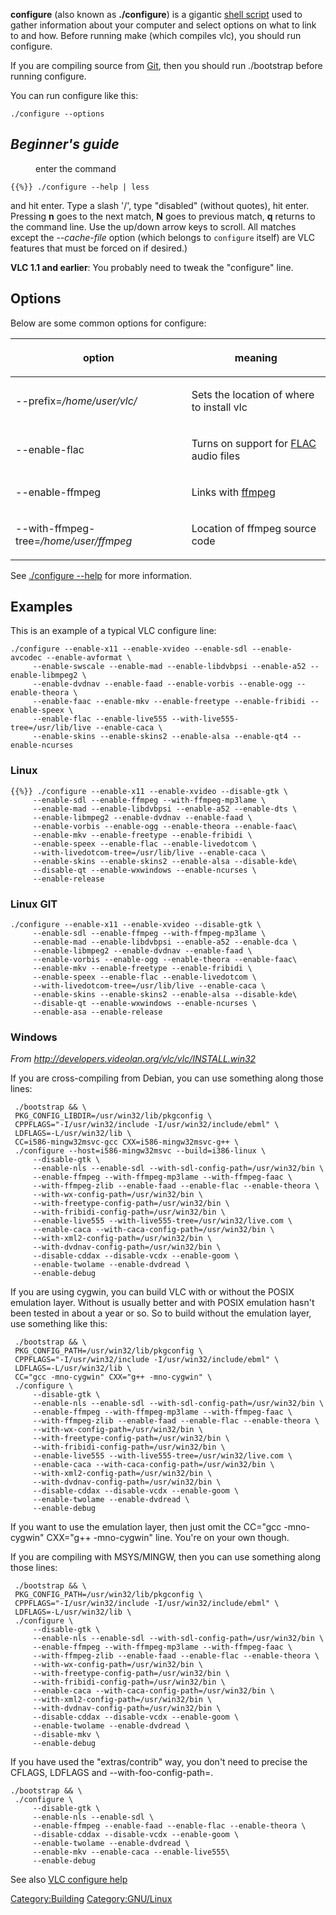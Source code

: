 '''configure''' (also known as '''./configure''') is a gigantic [[wikipedia:bash|shell script]] used to gather information about your computer and select options on what to link to and how. Before running make (which compiles vlc), you should run configure.

If you are compiling source from [[Git]], then you should run ./bootstrap before running configure.

You can run configure like this:
 ./configure --options

==''Beginner's guide''==
: enter the command
 {{%}} ./configure --help | less
and hit enter. Type a slash '/', type "disabled" (without quotes), hit enter. Pressing '''n''' goes to the next match, '''N''' goes to previous match, '''q''' returns to the command line. Use the up/down arrow keys to scroll. All matches except the ''--cache-file'' option (which belongs to <code>configure</code> itself) are VLC features that must be forced on if desired.)

'''VLC 1.1 and earlier''': You probably need to tweak the "configure" line. 
 
== Options ==
Below are some common options for configure:
{|
! scope="col" | option !! scope="col" | meaning
|-
| --prefix=''/home/user/vlc/'' || Sets the location of where to install vlc
|-
| --enable-flac || Turns on support for [[FLAC]] audio files
|-
| --enable-ffmpeg || Links with [[ffmpeg]]
|-
| --with-ffmpeg-tree=''/home/user/ffmpeg'' || Location of ffmpeg source code
|}

See [[VLC configure help|./configure --help]] for more information.

== Examples ==

This is an example of a typical VLC configure line:  
 ./configure --enable-x11 --enable-xvideo --enable-sdl --enable-avcodec --enable-avformat \
      --enable-swscale --enable-mad --enable-libdvbpsi --enable-a52 --enable-libmpeg2 \
      --enable-dvdnav --enable-faad --enable-vorbis --enable-ogg --enable-theora \
      --enable-faac --enable-mkv --enable-freetype --enable-fribidi --enable-speex \
      --enable-flac --enable-live555 --with-live555-tree=/usr/lib/live --enable-caca \
      --enable-skins --enable-skins2 --enable-alsa --enable-qt4 --enable-ncurses

=== Linux ===
 {{%}} ./configure --enable-x11 --enable-xvideo --disable-gtk \
      --enable-sdl --enable-ffmpeg --with-ffmpeg-mp3lame \
      --enable-mad --enable-libdvbpsi --enable-a52 --enable-dts \
      --enable-libmpeg2 --enable-dvdnav --enable-faad \
      --enable-vorbis --enable-ogg --enable-theora --enable-faac\
      --enable-mkv --enable-freetype --enable-fribidi \
      --enable-speex --enable-flac --enable-livedotcom \
      --with-livedotcom-tree=/usr/lib/live --enable-caca \
      --enable-skins --enable-skins2 --enable-alsa --disable-kde\
      --disable-qt --enable-wxwindows --enable-ncurses \
      --enable-release 

=== Linux GIT ===
 ./configure --enable-x11 --enable-xvideo --disable-gtk \
      --enable-sdl --enable-ffmpeg --with-ffmpeg-mp3lame \
      --enable-mad --enable-libdvbpsi --enable-a52 --enable-dca \
      --enable-libmpeg2 --enable-dvdnav --enable-faad \
      --enable-vorbis --enable-ogg --enable-theora --enable-faac\
      --enable-mkv --enable-freetype --enable-fribidi \
      --enable-speex --enable-flac --enable-livedotcom \
      --with-livedotcom-tree=/usr/lib/live --enable-caca \
      --enable-skins --enable-skins2 --enable-alsa --disable-kde\
      --disable-qt --enable-wxwindows --enable-ncurses \
      --enable-asa --enable-release 

=== Windows ===
''From http://developers.videolan.org/vlc/vlc/INSTALL.win32''

If you are cross-compiling from Debian, you can use something along those lines:
  ./bootstrap && \
  PKG_CONFIG_LIBDIR=/usr/win32/lib/pkgconfig \
  CPPFLAGS="-I/usr/win32/include -I/usr/win32/include/ebml" \
  LDFLAGS=-L/usr/win32/lib \
  CC=i586-mingw32msvc-gcc CXX=i586-mingw32msvc-g++ \
  ./configure --host=i586-mingw32msvc --build=i386-linux \
      --disable-gtk \
      --enable-nls --enable-sdl --with-sdl-config-path=/usr/win32/bin \
      --enable-ffmpeg --with-ffmpeg-mp3lame --with-ffmpeg-faac \
      --with-ffmpeg-zlib --enable-faad --enable-flac --enable-theora \
      --with-wx-config-path=/usr/win32/bin \
      --with-freetype-config-path=/usr/win32/bin \
      --with-fribidi-config-path=/usr/win32/bin \
      --enable-live555 --with-live555-tree=/usr/win32/live.com \
      --enable-caca --with-caca-config-path=/usr/win32/bin \
      --with-xml2-config-path=/usr/win32/bin \
      --with-dvdnav-config-path=/usr/win32/bin \
      --disable-cddax --disable-vcdx --enable-goom \
      --enable-twolame --enable-dvdread \
      --enable-debug

If you are using cygwin, you can build VLC with or without the POSIX emulation layer. Without is usually better and with POSIX emulation hasn't been tested in about a year or so. So to build without the emulation layer, use something like this:
  ./bootstrap && \
  PKG_CONFIG_PATH=/usr/win32/lib/pkgconfig \
  CPPFLAGS="-I/usr/win32/include -I/usr/win32/include/ebml" \
  LDFLAGS=-L/usr/win32/lib \
  CC="gcc -mno-cygwin" CXX="g++ -mno-cygwin" \
  ./configure \
      --disable-gtk \
      --enable-nls --enable-sdl --with-sdl-config-path=/usr/win32/bin \
      --enable-ffmpeg --with-ffmpeg-mp3lame --with-ffmpeg-faac \
      --with-ffmpeg-zlib --enable-faad --enable-flac --enable-theora \
      --with-wx-config-path=/usr/win32/bin \
      --with-freetype-config-path=/usr/win32/bin \
      --with-fribidi-config-path=/usr/win32/bin \
      --enable-live555 --with-live555-tree=/usr/win32/live.com \
      --enable-caca --with-caca-config-path=/usr/win32/bin \
      --with-xml2-config-path=/usr/win32/bin \
      --with-dvdnav-config-path=/usr/win32/bin \
      --disable-cddax --disable-vcdx --enable-goom \
      --enable-twolame --enable-dvdread \
      --enable-debug

If you want to use the emulation layer, then just omit the CC="gcc -mno-cygwin" CXX="g++ -mno-cygwin" line. You're on your own though.

If you are compiling with MSYS/MINGW, then you can use something along those lines:
  ./bootstrap && \
  PKG_CONFIG_PATH=/usr/win32/lib/pkgconfig \
  CPPFLAGS="-I/usr/win32/include -I/usr/win32/include/ebml" \
  LDFLAGS=-L/usr/win32/lib \
  ./configure \
      --disable-gtk \
      --enable-nls --enable-sdl --with-sdl-config-path=/usr/win32/bin \
      --enable-ffmpeg --with-ffmpeg-mp3lame --with-ffmpeg-faac \
      --with-ffmpeg-zlib --enable-faad --enable-flac --enable-theora \
      --with-wx-config-path=/usr/win32/bin \
      --with-freetype-config-path=/usr/win32/bin \
      --with-fribidi-config-path=/usr/win32/bin \
      --enable-caca --with-caca-config-path=/usr/win32/bin \
      --with-xml2-config-path=/usr/win32/bin \
      --with-dvdnav-config-path=/usr/win32/bin \
      --disable-cddax --disable-vcdx --enable-goom \
      --enable-twolame --enable-dvdread \
      --disable-mkv \
      --enable-debug

If you have used the "extras/contrib" way, you don't need to precise the CFLAGS, LDFLAGS and --with-foo-config-path=.
 ./bootstrap && \
  ./configure \
      --disable-gtk \
      --enable-nls --enable-sdl \
      --enable-ffmpeg --enable-faad --enable-flac --enable-theora \
      --disable-cddax --disable-vcdx --enable-goom \
      --enable-twolame --enable-dvdread \
      --enable-mkv --enable-caca --enable-live555\
      --enable-debug


See also [[VLC configure help]]

[[Category:Building]]
[[Category:GNU/Linux]]